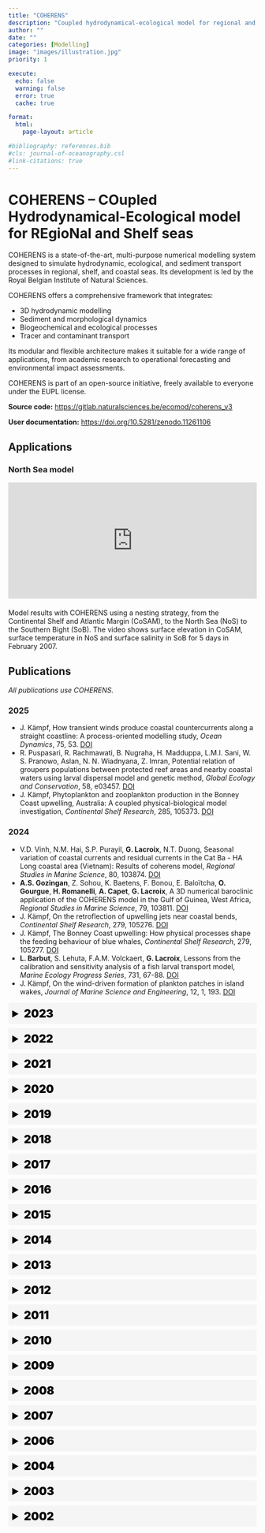 ```yaml
---
title: "COHERENS"
description: "Coupled hydrodynamical-ecological model for regional and shelf seas"
author: ""
date: ""
categories: [Modelling]
image: "images/illustration.jpg"
priority: 1

execute:
  echo: false
  warning: false
  error: true
  cache: true

format:
  html:
    page-layout: article

#bibliography: references.bib
#cls: journal-of-oceanography.csl
#link-citations: true
---
```


<style>
.year-summary {
  cursor: pointer !important;
  padding: 0.5rem !important;
  background-color: #f5f5f5 !important;
  border-radius: 4px !important;
  margin-bottom: 0.5rem !important;
  font-size: 1.4rem !important;
  font-weight: 900 !important;
  color: #000 !important;
}
</style>

# COHERENS -- COupled Hydrodynamical-Ecological model for REgioNal and Shelf seas

COHERENS is a state-of-the-art, multi-purpose numerical modelling system designed to simulate hydrodynamic, ecological, and sediment transport processes in regional, shelf, and coastal seas. Its development is led by the Royal Belgian Institute of Natural Sciences.

COHERENS offers a comprehensive framework that integrates:

- 3D hydrodynamic modelling
- Sediment and morphological dynamics
- Biogeochemical and ecological processes
- Tracer and contaminant transport

Its modular and flexible architecture makes it suitable for a wide range of applications, from academic research to operational forecasting and environmental impact assessments.

COHERENS is part of an open-source initiative, freely available to everyone under the EUPL license.

**Source code:** [https://gitlab.naturalsciences.be/ecomod/coherens_v3](https://gitlab.naturalsciences.be/ecomod/coherens_v3)

**User documentation:** [https://doi.org/10.5281/zenodo.11261106](https://doi.org/10.5281/zenodo.11261106)

## Applications

### North Sea model

<div style="position: relative; padding-bottom: 46.875%; height: 0; overflow: hidden; margin-bottom: 20px;">
  <iframe src="https://www.youtube.com/embed/jxMBh5mqoGE?loop=1&playlist=jxMBh5mqoGE" style="position: absolute; top: 0; left: 0; width: 100%; height: 100%;" frameborder="0" allowfullscreen></iframe>
</div>

<div style="margin-top: 20px;">
Model results with COHERENS using a nesting strategy, from the Continental Shelf and Atlantic Margin (CoSAM), to the North Sea (NoS) to the Southern Bight (SoB). The video shows surface elevation in CoSAM, surface temperature in NoS and surface salinity in SoB for 5 days in February 2007.
</div>

## Publications
*All publications use COHERENS.*

### 2025

- J. Kämpf, How transient winds produce coastal countercurrents along a straight coastline: A process-oriented modelling study, *Ocean Dynamics*, 75, 53. [DOI](https://doi.org/10.1007/s10236-025-01698-z)
- R. Puspasari, R. Rachmawati, B. Nugraha, H. Madduppa, L.M.I. Sani, W. S. Pranowo, Aslan, N. N. Wiadnyana, Z. Imran, Potential relation of groupers populations between protected reef areas and nearby coastal waters using larval dispersal model and genetic method, *Global Ecology and Conservation*, 58, e03457. [DOI](https://doi.org/10.1016/j.gecco.2025.e03457)
- J. Kämpf, Phytoplankton and zooplankton production in the Bonney Coast upwelling, Australia: A coupled physical-biological model investigation, *Continental Shelf Research*, 285, 105373. [DOI](https://doi.org/10.1016/j.csr.2024.105373)

### 2024

- V.D. Vinh, N.M. Hai, S.P. Purayil, **G. Lacroix**, N.T. Duong, Seasonal variation of coastal currents and residual currents in the Cat Ba - HA Long coastal area (Vietnam): Results of coherens model, *Regional Studies in Marine Science*, 80, 103874. [DOI](https://doi.org/10.1016/j.rsma.2024.103874)
- **A.S. Gozingan**, Z. Sohou, K. Baetens, F. Bonou, E. Baloïtcha, **O. Gourgue**, **H. Romanelli**, **A. Capet**, **G. Lacroix**, A 3D numerical baroclinic application of the COHERENS model in the Gulf of Guinea, West Africa, *Regional Studies in Marine Science*, 79, 103811. [DOI](https://doi.org/10.1016/j.rsma.2024.103811)
- J. Kämpf, On the retroflection of upwelling jets near coastal bends, *Continental Shelf Research*, 279, 105276. [DOI](https://doi.org/10.1016/j.csr.2024.105276)
- J. Kämpf, The Bonney Coast upwelling: How physical processes shape the feeding behaviour of blue whales, *Continental Shelf Research*, 279, 105277. [DOI](https://doi.org/10.1016/j.csr.2024.105277)
- **L. Barbut**, S. Lehuta, F.A.M. Volckaert, **G. Lacroix**, Lessons from the calibration and sensitivity analysis of a fish larval transport model, *Marine Ecology Progress Series*, 731, 67-88. [DOI](https://doi.org/10.3354/meps14536)
- J. Kämpf, On the wind-driven formation of plankton patches in island wakes, *Journal of Marine Science and Engineering*, 12, 1, 193. [DOI](https://doi.org/10.3390/jmse12010193)

<details>
<summary class="year-summary">2023</summary>

- H. Mehrfar, A. Raeisi, M.T. Azad, S.M.R. Reisosadat, Numerical study of the effects of coastal currents and meso-scale eddies on the spread of pollution in the Persian Gulf, *International Journal of Environmental Science and Technology*, 20, 7, 7099-7116. [DOI](https://doi.org/10.1007/s13762-023-04920-x)
- A. R. Azarnivand, M. Sadrinasab, M. Nasseri, Climate change impacts on the seasonal variation of hydro-physical characteristics in the Persian Gulf, *Estuaries and Coasts*, 46, 2, 302–322. [DOI](https://doi.org/10.1007/s12237-022-01151-0)
- J. Kämpf, L. Möller, R. Baring, A. Shute, C. Cheesman, The island mass effect: a study of wind-driven nutrient upwelling around reef islands, *Journal of Oceanography*, 79, 2, 161–174. [DOI](https://doi.org/10.1007/s10872-022-00673-2)

</details>

<details>
<summary class="year-summary">2022</summary>

- B. Stechele, D. van der Zande, A. Alvera-Azcárate, D. Delbare, **G. Lacroix**, N. Nevejan, Biological site suitability for exposed self-regulating cultivation of blue mussel (Mytilus edulis): A Belgian case study, *Aquacultural Engineering*, 98, 102264. [DOI](https://doi.org/10.1016/j.aquaeng.2022.102264)
- **V. Dulière**, C. Guillaumot, **G. Lacroix**, T. Saucède, Z. López-Farran, B. Danis, I. Schön, K. Baetens, Dispersal models alert on the risk of non-native species introduction by ballast water in protected areas from the Western Antarctic Peninsula, *Diversity and Distributions*, 28, 4, 649-666. [DOI](https://doi.org/10.1111/ddi.13464)

</details>

<details>
<summary class="year-summary">2021</summary>

- S. Paoletti , K. Bekaert, **L. Barbut**, **G. Lacroix**, F.A.M. Volckaert, K. Hostens, Validating a biophysical dispersal model with the early life-history traits of common sole (Solea solea L.), *PLOS One*, 16, 9, e0257709. [DOI](https://doi.org/10.1371/journal.pone.0257709)
- J. Kämpf, Modelling of physical drivers of a large feeding aggregation of killer whales (Orcinus orca) in the western Great Australian Bight, Australia, *Deep Sea Research Part I: Oceanographic Research Papers*, 171, 103526. [DOI](https://doi.org/10.1016/j.dsr.2021.103526)
- J. Kämpf, On the upslope sediment transport at continental margins, *Journal of Marine Systems*, 219, 103546. [DOI](https://doi.org/10.1016/j.jmarsys.2021.103546)
- L. Schiavon, **V. Dulière**, M. La Mesa, I.A.M. Marino, G. Codogno, E. Boscari, E. Riginella, A. Battistotti, M. Lucassen, L. Zane, C. Papetti, Species distribution, hybridization and connectivity in the genus Chionodraco: Unveiling unknown icefish diversity in antarctica, *Diversity and Distributions*, 27, 5, 766-783. [DOI](https://doi.org/10.1111/ddi.13249)
- K.E. van de Wolfshaar, **L. Barbut**, **G. Lacroix**, From spawning to first-year recruitment: the fate of juvenile sole growth and survival under future climate conditions in the North Sea, *ICES Journal of Marine Science*, 79, 2, 495–505. [DOI](https://doi.org/10.1093/icesjms/fsab025)

</details>

<details>
<summary class="year-summary">2020</summary>

- H. Mehrfar, M.T. Azad, K. Lari, A.A. Bidokhti, A numerical simulation case study of the coastal currents and upwelling in the western Persian Gulf, *Journal of Ocean Engineering and Science*, 5, 4, 323-332. [DOI](https://doi.org/10.1016/j.joes.2019.12.005)
- E. Miettunen, L. Tuomi, K. Myrberg, Water exchange between the inner and outer archipelago areas of the Finnish Archipelago Sea in the Baltic Sea, *Ocean Dynamics*, 70, 11, 1421-1437. [DOI](https://doi.org/10.1007/s10236-020-01407-y)
- **L. Barbut**, B. Vastenhoud, L. Vigin, S. Degraer, F.A.M. Volckaert, **G. Lacroix**, The proportion of flatfish recruitment in the North Sea potentially affected by offshore windfarms, *ICES Journal of Marine Science*, 77, 3, 1227–1237. [DOI](https://doi.org/10.1093/icesjms/fsz050)
- S. Afsharian, P.A. Taylor, L. Momayez, Investigating the potential impact of wind farms on Lake Erie, *Journal of Wind Engineering and Industrial Aerodynamics*, 198, 104049. [DOI](https://doi.org/10.1016/j.jweia.2019.104049)
- H. Mehrfar, M.T. Azad, K. Lari, A.A. Bidokhti, Seasonal variations of the coastal currents and eddies in the Persian Gulf: A numerical case study, *Marine Technology Society Journal*, 54, 1, 44-52. [DOI](https://doi.org/10.4031/MTSJ.54.1.4)

</details>

<details>
<summary class="year-summary">2019</summary>

- J. Juntunen, J. Ropponen, T. Shuku, K. Krogerus, T. Huttula, The effect of local wind field on water circulation and dispersion of imaginary tracers in two small connected lakes, *Journal of Hydrology*, 579, 124137. [DOI](https://doi.org/10.1016/j.jhydrol.2019.124137)
- **V. Dulière**, N. Gypens, C. Lancelot, P. Luyten, **G. Lacroix**, Origin of nitrogen in the English Channel and Southern Bight of the North Sea ecosystems, *Hydrobiologia*, 845, 1, 13–33. [DOI](https://doi.org/10.1007/s10750-017-3419-5)
- H. Komijani, J. Monbaliu, The wave-current interaction in the coastal area, *Journal of Marine Research*, 77, 5-6, 375-405. [DOI](https://doi.org/10.1357/002224019833406169)
- **L. Barbut**, C. Groot Crego, S. Delerue-Ricard, S. Vandamme, F.A.M. Volckaert, **G. Lacroix**, How larval traits of six flatfish species impact connectivity, *Limnology and Oceanography*, 64, 3, 1150-1171. [DOI](https://doi.org/10.1002/lno.11104)
- J.B. Matikolaei, A.A. Bidokhti, M. Shiea, Some aspects of the deep abyssal overflow between the middle and southern basins of the Caspian Sea, *Ocean Science*, 15, 2, 459-476. [DOI](https://doi.org/10.5194/os-15-459-2019)
- S. Afsharian, P.A. Taylor, On the potential impact of Lake Erie wind farms on water temperatures and mixed-layer depths: Some preliminary 1-D modeling using COHERENS, *Journal of Geophysical Research: Oceans*, 124, 3, 1736-1749. [DOI]( https://doi.org/10.1029/2018JC014577)

</details>

<details>
<summary class="year-summary">2018</summary>

- J. Kämpf, On the dynamics of canyon–flow interactions, *Marine Science and Engineering*, 6, 4, 129. [DOI](https://doi.org/10.3390/jmse6040129)
- X. Desmit, V. Thieu, G. Billen, F. Campuzano, **V. Dulière**, J. Garnier, L. Lassaletta, A. Ménesguen, R. Neves, L. Pinto, M. Silvestre, J.L. Sobrinho, **G. Lacroix**, Reducing marine eutrophication may require a paradigmatic change, *Science of The Total Environment*, 635, 1444-1466. [DOI](https://doi.org/10.1016/j.scitotenv.2018.04.181)
- P. Termonia, B. Van Schaeybroeck, L. De Cruz, R. De Troch, S. Caluwaerts, O. Giot, R. Hamdi, S. Vannitsem, F. Duchêne, P. Willems, H. Tabari, E. Van Uytven, P. Hosseinzadehtalaei, N. Van Lipzig, H. Wouters, S. Vanden Broucke, J.-P. van Ypersele, P. Marbaix, C. Villanueva-Birriel, X. Fettweis, C. Wyard, C. Scholzen, S. Doutreloup, K. De Ridder, A. Gobin, D. Lauwaet, T. Stavrakou, M. Bauwens, J.-F. Müller, P. Luyten, **S. Ponsar**, D. Van den Eynde, E. Pottiaux, The CORDEX.be initiative as a foundation for climate services in Belgium, *Climate Services*, 11, 49-61. [DOI](https://doi.org/10.1016/j.cliser.2018.05.001)
- S.H. Gharbi, A.M. Albarakati, M.A. Alsaafani, Saheed P.P., T.M. Alraddadi, Simulation of tidal hydrodynamics in the Red Sea using COHERENS model, *Regional Studies in Marine Science*, 22, 49-60. [DOI](https://doi.org/10.1016/j.rsma.2018.05.007)
- A. Ménesguen, X. Desmit, **V. Dulière**, **G. Lacroix**, B. Thouvenin, V. Thieu, M. Dussauze, How to avoid eutrophication in coastal seas? A new approach to derive river-specific combined nitrate and phosphate maximum concentrations, *Science of The Total Environment*, 628–629, 400-414. [DOI](https://doi.org/10.1016/j.scitotenv.2018.02.025)
- M. Maar, M. Butenschön, U. Daewel, A. Eggert, W. Fan, S.S. Hjøllo, M. Hufnagl, M. Huret, R. Ji, **G. Lacroix**, M.A. Peck, H. Radtke, S. Sailley, M. Sinerchia, M.D. Skogen, M. Travers-Trolet, T.A. Troost, K. van de Wolfshaar, Responses of summer phytoplankton biomass to changes in top-down forcing: Insights from comparative modelling, *Ecological Modelling*, 376, 54-67. [DOI](https://doi.org/10.1016/j.ecolmodel.2018.03.003)
- L. Tuomi, E. Miettunen, P. Alenius, K. Myrberg, Evaluating hydrography, circulation and transport in a coastal archipelago using a high-resolution 3D hydrodynamic model, *Journal of Marine Systems*, 180, 24-36. [DOI](ttps://doi.org/10.1016/j.jmarsys.2017.12.006)
- **G. Lacroix**, **L. Barbut**, F.A.M. Volckaert, Complex effect of projected sea temperature and wind change on flatfish dispersal, *Global Change Biology*, 24, 1, 85-100. [DOI](https://doi.org/10.1111/gcb.13915)

</details>

<details>
<summary class="year-summary">2017</summary>

- J. Janne, M. Päivi, S. Antti, Public health and economic risk assessment of waterborne contaminants and pathogens in Finland, *Science of The Total Environment*, 599–600, 873-882. [DOI](https://doi.org/10.1016/j.scitotenv.2017.05.007)
- I. Amour, T. Kauranne, A variational ensemble Kalman filtering method for data assimilation using 2D and 3D version of COHERENS model, *Numerical Methods in Fluids*, 83, 6, 544-558. [DOI](https://doi.org/10.1002/fld.4276)
- L. Pronzato, M.J. Rendas, Bayesian Local Kriging, *Technometrics*, 59, 3, 293-304. [DOI](https://doi.org/10.1080/00401706.2016.1214179)


</details>

<details>
<summary class="year-summary">2016</summary>

- S. Hassanzadeh, O. Hajrasouliha, A.R. Latifi, The role of wind in modeling of oil pollution transport and diffusion in the Persian Gulf, *Environmental Modeling & Assessment*, 21, 6, 721-730. [DOI](https://doi.org/10.1007/s10666-016-9526-2)
- M. Ollikainen, M. Zandersen, J. Bendtsen, J. Lehtoranta, E. Saarijärvi, H. Pitkänen, Any payoff to ecological engineering? Cost-benefit analysis of pumping oxygen-rich water to control benthic release of phosphorus in the Baltic Sea, *Water Resources and Economics*, 16, 28-38. [DOI](https://doi.org/10.1016/j.wre.2016.11.001)
- **S. Ponsar**, P. Luyten, **V. Dulière**, Data assimilation with the ensemble Kalman filter in a numerical model of the North Sea, *Ocean Dynamics*, 66, 8, 955–971. [DOI](https://doi.org/10.1007/s10236-016-0968-5)
- X. Yang, Z. Mao, H. Huang, Q. Zhu, Using GOCI retrieval data to initialize and validate a sediment transport model for monitoring diurnal variation of SSC in Hangzhou Bay, China, *Water*, 8, 3, 108. [DOI](https://doi.org/10.3390/w8030108)
- J. Kämpf, On the majestic seasonal upwelling system of the Arafura Sea, *Journal of Geophysical Research: Oceans, 121, 2, 1218-1228. [DOI]( https://doi.org/10.1002/2015JC011197)
- A. Rezaei-Latifi, Spatial and temporal variability of the surface permittivity of Persian Gulf water at the C-band, *Applied Mathematical Modelling*, 40, 2, 1069-1081. [DOI](https://doi.org/10.1016/j.apm.2015.06.025)
- M.M. Namin, A.A. Bidokhti, A.K. Khaniki, I.H. Zadeh, M.T. Azad, A study of the performances of different turbulence schemes in numerical simulation of hydrodynamics of a semi-closed sea (Persian Gulf), *Marine Geodesy*, 39, 2, 141-164. [DOI](https://doi.org/10.1080/01490419.2015.1134736)

</details>

<details>
<summary class="year-summary">2015</summary>

- I. Golbeck, X. Li, F. Janssen, T. Brüning, J.W. Nielsen, V. Huess, J. Söderkvist, B. Büchmann, S.-M. Siiriä, O. Vähä-Piikkiö, B. Hackett, N.M. Kristensen, H. Engedahl, E. Blockley, A. Sellar, P. Lagemaa, J. Ozer, S., P. Ljungemyr, L. Axell, Uncertainty estimation for operational ocean forecast products—a multi-model ensemble for the North Sea and the Baltic Sea, *Ocean Dynamics*, 65, 12, 1603–1631. [DOI](https://doi.org/10.1007/s10236-015-0897-8)
- P. Rauwoens, P. Troch, J. Vierendeels, A geometric multigrid solver for the free-surface equation in environmental models featuring irregular coastlines, *Journal of Computational and Applied Mathematics*, 289, 22-36. [DOI](https://doi.org/10.1016/j.cam.2015.03.029)
- J. Kämpf, Undercurrent-driven upwelling in the northwestern Arafura Sea, *Geophysical Research Letters*, 42, 21, 9362-9368. [DOI](https://doi.org/10.1002/2015GL066163)
- J. Kämpf, Interference of wind-driven and pressure gradient-driven flows in shallow homogeneous water bodies, *Ocean Dynamics*, 65, 11, 1399–1410. [DOI](https://doi.org/10.1007/s10236-015-0882-2)
- X. Desmit, K. Ruddick, **G. Lacroix**, Salinity predicts the distribution of chlorophyll a spring peak in the southern North Sea continental waters, *Journal of Sea research*, 103, 59-74. [DOI](https://doi.org/10.1016/j.seares.2015.02.007)
- M. Baeye, M. Fettweis, In situ observations of suspended particulate matter plumes at an offshore wind farm, southern North Sea, *Geo-Marine Letters*, 35, 4, 247-255. [DOI](https://doi.org/10.1007/s00367-015-0404-8)
- W.G. Müller, L. Pronzato, J. Rendas, H. Waldl, Efficient prediction designs for random fields, *Applied Stochastic Models in Business and Industry*, 31, 2, 178-194. [DOI](https://doi.org/10.1002/asmb.2084)
- J. Kämpf, H. Ellis, Hydrodynamics and flushing of Coffin Bay, South Australia: A small tidal inverse estuary of interconnected bays, *Journal of Coastal Research*, 31, 2, 447-456. [DOI](https://doi.org/10.2112/JCOASTRES-D-14-00046.1)
- A. Mano, O. Malve, S. Koponen, K. Kallio, A. Taskinen, J. Ropponen, J. Juntunen, N. Liukko, Assimilation of satellite data to 3D hydrodynamic model of Lake Säkylän Pyhäjärv, *Water Science & Technology*, 71, 7, 1033-1039. [DOI](https://doi.org/10.2166/wst.2015.042)
- L. Zhu, Q. Wang, Numerical Mesocosm Experimental Study on Harmful Algal Blooms of Two Algal Species in the East China Sea, *Mathematical Problems in Engineering*, 169860. [DOI](https://doi.org/10.1155/2015/169860)

</details>

<details>
<summary class="year-summary">2014</summary>

- Q. Wang, L. Zhu, D. Wang, A numerical model study on multi-species harmful algal blooms coupled with background ecological fields, *Acta Oceanologica Sinica*, 33, 8, 95–105. [DOI](https://doi.org/10.1007/s13131-014-0459-9)
- C. Lancelot, P. Passy, N. Gypens, Model assessment of present-day Phaeocystis colony blooms in the Southern Bight of the North Sea (SBNS) by comparison with a reconstructed pristine situation, *Harmful Algae*, 37, 172-182. [DOI](https://doi.org/10.1016/j.hal.2014.05.017)
- J.F. Lopes, J.A. Ferreira, A.C. Cardoso, A.C. Rocha, Variability of temperature and chlorophyll of the Iberian Peninsula near costal ecosystem during an upwelling event for the present climate and a future climate scenario, *Journal of Marine Systems*, 129, 271-288. [DOI](https://doi.org/10.1016/j.jmarsys.2013.07.002)

</details>

<details>
<summary class="year-summary">2013</summary>

- N. Gypens, E. Delhez, A. Vanhoutte-Brunier, S. Burton, V. Thieu, P. Passy, Y. Liu, J. Callens, V. Rousseau, C. Lancelot, Modelling phytoplankton succession and nutrient transfer along the Scheldt estuary (Belgium, The Netherlands), *Journal of Marine Systems*, 128, 89-105. [DOI](https://doi.org/10.1016/j.jmarsys.2012.10.006)
- P. Passy, N. Gypens, G. Billen, J. Garnier, V. Thieu, V. Rousseau, J. Callens, J.-Y. Parent, C. Lancelot, A model reconstruction of riverine nutrient fluxes and eutrophication in the Belgian Coastal Zone since 1984, *Journal of Marine Systems*, 128, 106-122. [DOI](https://doi.org/10.1016/j.jmarsys.2013.05.005)
- J. Hinwood, J. Luick, Closed basin modes of a dual basin harbour, *Pure and Applied Geophysics*, 170, 11, 1881–1897. [DOI](https://doi.org/10.1007/s00024-012-0611-4)
- **G. Lacroix**, G.E. Maes, L.J. Bolle, F.A.M. Volckaert, Modelling dispersal dynamics of the early life stages of a marine flatfish (Solea solea L.), *Journal of Sea Research*, 84, 13-25. [DOI](https://doi.org/10.1016/j.seares.2012.07.010)
- J. Bendtsen, J.L.S. Hansen, A model of life cycle, connectivity and population stability of benthic macro-invertebrates in the North Sea/Baltic Sea transition zone, *Ecological Modelling*, 267, 54-65. [DOI](https://doi.org/10.1016/j.ecolmodel.2013.07.012)
- S. Hassanzadeh, O. Hajrasouliha, A.R. Latifi, A. Nohegar, The impact of physical processes on oil pollution diffusion in the Persian Gulf, *Environmental Forensics*, 14, 4, 312-323. [DOI](https://doi.org/10.1080/15275922.2013.843612)
- J. Kotta, M. Pärnoja, T. Katajisto, M. Lehtiniemi, S.A. Malavin, G. Reisalu, V.E. Panov, Is a rapid expansion of the invasive amphipod Gammarus tigrinus Sexton, 1939
associated with its niche selection: a case study in the Gulf of Finland, the Baltic Sea, *Aquatic Invasions*, 8, 3, 319–332. [DOI](http://doi.org/10.3391/ai.2013.8.3.08)
- J. Bendtsen, J.L.S. Hansen, Effects of global warming on hypoxia in the Baltic Sea–North Sea transition zone, *Ecological Modelling*, 264, 17-26. [DOI](https://doi.org/10.1016/j.ecolmodel.2012.06.018)
- T. Van Oyen, P. Blondeaux, D. Van den Eynde, Sediment sorting along tidal sand waves: A comparison between field observations and theoretical predictions, *Continental Shelf Research*, 63, 23-33. [DOI](https://doi.org/10.1016/j.csr.2013.04.005)
- N. Guillou, G. Chapalain, E. Duvieilbourg, Sea surface temperature modelling in the Sea of Iroise: assessment of boundary conditions, *Ocean Dynamics*, 63, 7, 849-863. [DOI](https://doi.org/10.1007/s10236-013-0627-z)
- N. Guillou, G. Chapalain, E. Duvieilbourg, Modelling impact of bottom roughness on sea surface temperature in the Sea of Iroise, *Continental Shelf Research*, 54, 80-92. [DOI](https://doi.org/10.1016/j.csr.2012.12.003)

</details>

<details>
<summary class="year-summary">2012</summary>

- L. Tuomi, K. Myrberg, A. Lehmann, The performance of the parameterisations of vertical turbulence in the 3D modelling of hydrodynamics in the Baltic Sea, *Continental Shelf Research*, 50-51, 64-79. [DOI](https://doi.org/10.1016/j.csr.2012.08.007)
- M. Baeye, M. Fettweis, S. Legrand, Y. Dupont, V. Van Lancker, Mine burial in the seabed of high-turbidity area—Findings of a first experiment, *Continental Shelf Research*, 43, 107-119. [DOI](https://doi.org/10.1016/j.csr.2012.05.009)
- J. Kämpf, Lee effects of localized upwelling in a shelf-break canyon, *Continental Shelf Research*, 42, 78-88. [DOI](https://doi.org/10.1016/j.csr.2012.05.005)
- N. Guillou, G. Chapalain, Modeling the tide-induced modulation of wave Height in the outer Seine estuary, *Journal of Coastal Research*, 28, 3, 613-623. [DOI](https://doi.org/10.2112/JCOASTRES-D-11-00075.1)
- S. Hassanzadeh, F. Hosseinibalam, A. Rezaei-Latifi, Three-dimensional numerical modeling of the water exchange between the Persian Gulf and the Gulf of Oman through the Strait of Hormuz, *Oceanological and Hydrobiological Studies*, 41, 1, 85-98. [DOI](https://doi.org/10.2478/s13545-012-0010-6)
- B. Liang, H. Zhao, H. Li, G. Wu, Numerical study of three-dimensional wave-induced longshore current’s effects on sediment spreading of the Huanghe River mouth, *Acta Oceanologica Sinica*, 31, 2, 129-138. [DOI](https://doi.org/10.1007/s13131-012-0199-7)
- G. Zeng, J. Hu, H. Hong, Y. Qi, Numerical study on M2 tidal system in the Taiwan Strait, *Procedia Environmental Sciences*, 12, A, 702-707. [DOI](https://doi.org/10.1016/j.proenv.2012.01.337)

</details>

<details>
<summary class="year-summary">2011</summary>

- N. Guillou, G. Chapalain, P. Sergent, Effects of the tide-induced water levels and currents on the wave heights in the Seine estuary, *La Houille Blanche*, 97, 6, 49-55. [DOI](https://doi.org/10.1051/lhb/2011061)
- F. Hosseinibalam, S. Hassanzadeh, A. Rezaei-Latifi, Three-dimensional numerical modeling of thermohaline and wind-driven circulations in the Persian Gulf, *Applied Mathematical Modelling*, 35, 12, 5884-5902. [DOI](https://doi.org/10.1016/j.apm.2011.05.040)
- N. Guillou, G. Chapalain, Modelling impact of northerly wind-generated waves on sediments resuspensions in the Dover Strait and adjacent waters, *Continental Shelf Research*, 31, 18, 1894-1903. [DOI](https://doi.org/10.1016/j.csr.2011.08.011)
- N. Guillou, G. Chapalain, Effects of waves on the initiation of headland-associated sandbanks, *Continental Shelf Research*, 31, 11, 1202-1213. [DOI](https://doi.org/10.1016/j.csr.2011.04.013)
- J.Z. Shi, L.-F. Lu, A short note on the dispersion, mixing, stratification and circulation within the plume of the partially-mixed Changjiang River estuary, China, *Journal of Hydro-environment Research*, 5, 2, 111-126. [DOI](https://doi.org/10.1016/j.jher.2010.06.002)
- S. Hassanzadeh, F. Hosseinibalam, A. Rezaei-Latifi, Numerical modelling of salinity variations due to wind and thermohaline forcing in the Persian Gulf, *Applied Mathematical Modelling*, 35, 3, 1512-1537. [DOI](https://doi.org/10.1016/j.apm.2010.09.029)
- J.M. Zaldívar, D. Marinov, S. Dueri, J. Castro-Jiménez, C. Micheletti, A.P. Worth, An integrated approach for bioaccumulation assessment in mussels: Towards the development of Environmental Quality Standards for biota, *Ecotoxicology and Environmental Safety*, 74, 3, 244-252. [DOI](https://doi.org/10.1016/j.ecoenv.2010.10.025)
- N. Gypens, **G. Lacroix**, C. Lancelot, A.V. Borges, Seasonal and inter-annual variability of air–sea CO2 fluxes and seawater carbonate chemistry in the Southern North Sea, *Progress in Oceanography*, 88, 1–4, 59-77. [DOI](https://doi.org/10.1016/j.pocean.2010.11.004)
- X. Sun, H. Bian, C. Luo, J. Li, L. Wang, Numerical simulation of seasonal variation of temperature in the Bohai Sea, *Procedia Environmental Sciences*, 10, C, 1914-1919. [DOI](https://doi.org/10.1016/j.proenv.2011.09.300)

</details>

<details>
<summary class="year-summary">2010</summary>

- J. Kämpf, On preconditioning of coastal upwelling in the eastern Great Australian Bight, *Journal of Geophysical Research: Oceans*, 115, C12071. [DOI](https://doi.org/10.1029/2010JC006294)
- J.Z. Shi, L.-F. Lu, Y.-N. Liu, The hydrodynamics of an idealized estuarine plume along a straight coast: A numerical study, *Environmental Modeling & Assessment*, 15, 6, 487-502. [DOI](https://doi.org/10.1007/s10666-010-9219-1)
- J. Kämpf, N. Payne, P. Malthouse, Marine Connectivity in a Large Inverse Estuary, *Journal of Coastal Research*, 26, 6, 1047-1056. [DOI](https://doi.org/10.2112/JCOASTRES-D-10-00043.1)
- B. Liang, H. Li, J. Zhang, Study of wave induced radiation stress and vertical mixing in the Yellow River runoff diffusion, *Journal of Hydrodynamics*, 22, 5, 97–100. [DOI](https://doi.org/10.1016/S1001-6058(09)60176-1)
- M. Maar, K. Timmermann, J. K. Petersen, K.E. Gustafsson, L.M. Storm, A model study of the regulation of blue mussels by nutrient loadings and water column stability in a shallow estuary, the Limfjorden, *Journal of Sea Research*, 64, 3, 322-333. [DOI](https://doi.org/10.1016/j.seares.2010.04.007)
- J.Z. Shi, C. Li, X. Dou, Three-dimensional modeling of tidal circulation within the north and south passages of the partially-mixed Changjiang River Estuary, China, *Journal of Hydrodynamics*, 22, 5, 633-638. [DOI](https://doi.org/10.1016/S1001-6058(10)60010-8)
- K. Timmermann, S. Markager, K.E. Gustafsson, Streams or open sea? Tracing sources and effects of nutrient loadings in a shallow estuary with a 3D hydrodynamic–ecological model, *Journal of Marine Systems*, 82, 3, 111-121. [DOI](https://doi.org/10.1016/j.jmarsys.2010.04.008)
- M. Fettweis, F. Francken, D. Van den Eynde, T. Verwaest, J. Janssens, V. Van Lancker, Storm influence on SPM concentrations in a coastal turbidity maximum area with high anthropogenic impact (southern North Sea), *Continental Shelf Research*, 30, 13, 1417-1427. [DOI](https://doi.org/10.1016/j.csr.2010.05.001)
- A. Giardino, D. Van den Eynde, J. Monbaliu, Wave effects on the morphodynamic evolution of an offshore sand bank, *Journal of Coastal Research*, SI51, 127-140. [JSTOR](https://www.jstor.org/stable/40928825)
- B. Liang, D. Lee, H. Li, J. Zhang, Sensitivity study of the effects of wave-induced vertical mixing on vertical exchange processes, *Journal of Hydrodynamics*, 22, 3, 410-418. [DOI](https://doi.org/10.1016/S1001-6058(09)60072-X)
- D. Van den Eynde, A. Giardino, J. Portilla, M. Fettweis, F. Francken, J. Monbaliu, Modelling the Effects of Sand Extraction, on Sediment Transport due to Tides, on the Kwinte Bank, *Journal of Coastal Research*, SI51, 101-116. [JSTOR](https://www.jstor.org/stable/40928823)
- P. Palomar, I.J. Losada, Desalination in Spain: Recent developments and recommendations, *Desalination*, 255, 1–3, 97-106. [DOI](https://doi.org/10.1016/j.desal.2010.01.008)
- D. Wu, Y. Yan, Numerical simulation of the transport and diffusion of dissolved pollutants in the Changjiang (Yangtze) river estuary, *Chinese Journal of Oceanology and Limnology*, 28, 3, 649-657. [DOI](https://doi.org/10.1007/s00343-010-9081-7)
- N. Guillou, G. Chapalain, Numerical simulation of tide-induced transport of heterogeneous sediments in the English Channel, *Continental Shelf Research*, 30, 7, 806-819. [DOI](https://doi.org/10.1016/j.csr.2010.01.018)
- S. Dueri, D. Marinov, A. Fiandrino J. Tronczyński, J.-M. Zaldívar, Implementation of a 3D Coupled Hydrodynamic and Contaminant Fate Model for PCDD/Fs in Thau Lagoon (France): The Importance of Atmospheric Sources of Contamination, *Environmental Research and Public Health*, 7, 4, 1467-1485. [DOI](https://doi.org/10.3390/ijerph7041467)
- H.-J. Lenhart, D.K. Mills, H. Baretta-Bekker, S.M. van Leeuwen, J. van der Molen, J.W. Baretta, M. Blaas, X. Desmit, W. Kühn, **G. Lacroix**, H.J. Los, A. Ménesguen, R. Neves, R. Proctor, P. Ruardij, M.D. Skogen, A. Vanhoutte-Brunier, M.T. Villars, S.L. Wakelin, Predicting the consequences of nutrient reduction on the eutrophication status of the North Sea, *Journal of Marine Systems*, 81, 1–2, 148-170. [DOI](https://doi.org/10.1016/j.jmarsys.2009.12.014)
- M. Savina, **G. Lacroix**, K. Ruddick, Modelling the transport of common sole larvae in the southern North Sea: Influence of hydrodynamics and larval vertical movements, *Journal of Marine Systems*, 81, 1–2, 86-98. [DOI](https://doi.org/10.1016/j.jmarsys.2009.12.008)
- J. Zhang, B. Liang, H. Li, Numerical simulation of wave-induced current with vertically varied radiation stress, *Journal of Hydrodynamics*, 22, 2, 254-259. [DOI](https://doi.org/10.1016/S1001-6058(09)60052-4)
- M. Mestres, J.P. Sierra, C. Mösso, A. Sánchez-Arcilla, Modelling the sensitivity to various factors of shipborne pollutant discharges, *Environmental Modelling & Software*, 25, 3, 333-343. [DOI](https://doi.org/10.1016/j.envsoft.2009.08.006)
- U. Gräwe, J.-O. Wolff, J. Ribbe, Impact of climate variability on an east Australian bay, *Estuarine, Coastal and Shelf Science*, 86, 2, 247-257. [DOI](https://doi.org/10.1016/j.ecss.2009.11.020)
- N. Guillou, G. Chapalain, Storm waves-induced resuspensions of seabed sediments in the Dover Strait: Comparison of modelling results with measurements, *European Journal of Environmental and Civil Engineering*, 14, 2, 163-179. [DOI](https://doi.org/10.1080/19648189.2010.9693210)

</details>

<details>
<summary class="year-summary">2009</summary>

- **S. Ponsar**, P. Luyten, Data assimilation with the EnKF in a 1-D numerical model of a North Sea station, *Ocean Dynamics*, 59, 6, 983–996. [DOI](https://doi.org/10.1007/s10236-009-0224-3)
- U. Gräwe, J.-O. Wolff, J. Ribbe, Mixing, hypersalinity and gradients in Hervey Bay, Australia, *Ocean Dynamics*, 59, 5, 643-658. [DOI](https://doi.org/10.1007/s10236-009-0195-4)
- K.-Y. Heo, J.-W. Lee, K.-J. Ha, K.-C. Jun, K.-S. Park, J.-I. Kwon, Simulation of atmospheric states for a storm surge on the west coast of Korea: model comparison between MM5, WRF and COAMPS, *Natural Hazards*, 51, 1, 151–162. [DOI](https://doi.org/10.1007/s11069-009-9395-y)
- D. Marinov, S. Dueri, I. Puillat, R. Carafa, E. Jurado, N. Berrojalbiz, J. Dachs, J.-M. Zaldívar, Integrated modelling of Polycyclic Aromatic Hydrocarbons in the marine environment: Coupling of hydrodynamic, fate and transport, bioaccumulation and planktonic food-web models, *Marine Pollution Bulletin*, 58, 10, 1554-1561. [DOI](https://doi.org/10.1016/j.marpolbul.2009.05.009)
- F. Maggi, Biological flocculation of suspended particles in nutrient-rich aqueous ecosystems, *Journal of Hydrology*, 376, 1-2, 116-125. [DOI](https://doi.org/10.1016/j.jhydrol.2009.07.040)
- S. Dueri, I. Dahllöf, M. Hjorth, D. Marinov, J.M. Zaldívar, Modeling the combined effect of nutrients and pyrene on the plankton population: Validation using mesocosm experiment data and scenario analysis, *Ecological Modelling*, 220, 17, 2060-2067. [DOI](https://doi.org/10.1016/j.ecolmodel.2009.04.052)
- N. Guillou, G. Chapalain, L. Thais, Three-dimensional modeling of tide-induced suspended transport of seabed multicomponent sediments in the eastern English Channel, *Journal of Geophysical Research: Oceans*, 114, C07025. [DOI](https://doi.org/10.1029/2008JC004791)
- T. Van Oyen, P. Blondeaux, Tidal sand wave formation: Influence of graded suspended sediment transport, *Journal of Geophysical Research: Oceans*, 114, C07004. [DOI](https://doi.org/10.1029/2008JC005136)
- J. Kämpf, Impacts of blending on dilution of negatively buoyant brine discharge in a shallow tidal sea, *Marine Pollution Bulletin*, 58, 7, 1032-1038. [DOI](https://doi.org/10.1016/j.marpolbul.2009.02.009)
- N. Li, Z. Mao, Q. Zhang, The impact of physical processes on pollutant transport in Hangzhou Bay, *Chinese Journal of Oceanology and Limnology*, 27, 2, 266-276. [DOI](https://doi.org/10.1007/s00343-009-9118-y)
- S. Dueri, J. Castro-Jiménez, J.-M. Zaldívar, Modelling the influence of thermal stratification and complete mixing on the distribution and fluxes of polychlorinated biphenyls in the water column of Ispra Bay (Lake Maggiore), *Chemosphere*, 75, 9, 1266-1272. [DOI](https://doi.org/10.1016/j.chemosphere.2009.01.066)
- J.F. Lopes, A.C. Cardoso, M.T. Moita, A.C. Rocha, J.A. Ferreira, Modelling the temperature and the phytoplankton distributions at the Aveiro near coastal zone, Portugal, *Ecological Modelling*, 220, 7, 940-961. [DOI](https://doi.org/10.1016/j.ecolmodel.2008.11.024)
- R. Carafa, D. Marinov, S. Dueri, J. Wollgast, G. Giordani, P. Viaroli, J.-M. Zaldívar, A bioaccumulation model for herbicides in Ulva rigida and Tapes philippinarum in Sacca di Goro lagoon (Northern Adriatic), *Chemosphere*, 74, 8, 1044-1052. [DOI](https://doi.org/10.1016/j.chemosphere.2008.10.058)
- J. Kämpf, C. Brokensha, T. Bolton, Hindcasts of the fate of desalination brine in large inverse estuaries: Spencer Gulf and Gulf St. Vincent, South Australia, *Desalination and Water Treatment*, 2, 1-3, 335-344. [DOI](https://doi.org/10.5004/dwt.2009.264)
- J. Bendtsen, K.E. Gustafsson, J. Söderkvist, J.L.S. Hansen, Ventilation of bottom water in the North Sea–Baltic Sea transition zone, *Journal of Marine Systems*, 75, 1–2, 138-149. [DOI](https://doi.org/10.1016/j.jmarsys.2008.08.006)
- J. Kämpf, On the interaction of time-variable flows with a shelfbreak canyon, *Journal of Physical Oceanography*, 39, 1, 248-260. [DOI](https://doi.org/10.1175/2008JPO3753.1)
- M. Mestres, J.P. Sierra, A. Pascual, C. Mösso, J. González del Río, M. Rodilla, Bacterial pollution in Cullera Bay (Spanish Mediterranean coast), *Journal of Coastal Research*, SI56, 861-865. [JSTOR](https://www.jstor.org/stable/25737701)

</details>

<details>
<summary class="year-summary">2008</summary>

- D. Marinov, J. M. Zaldívar, A. Norro, G. Giordani, P. Viaroli, Integrated modelling in coastal lagoons: Sacca di Goro case study, *Hydrobiologia*, 611, 147–165. [DOI](https://doi.org/10.1007/s10750-008-9451-8)
- J. Ribbe, J.-O. Wolff, J. Staneva, U. Gräwe, Assessing water renewal time scales for marine environments from three-dimensional modelling: A case study for Hervey Bay, Australia, *Environmental Modelling & Software*, 23, 10-11, 1217-1228. [DOI](https://doi.org/10.1016/j.envsoft.2008.02.007)
- J.L. Luick, J.B. Hinwood, Water levels in a dual-basin harbour in response to infragravity and edge waves, *Progress in Oceanography*, 77, 4, 367-375. [DOI](https://doi.org/10.1016/j.pocean.2006.04.002)
- W. Willems, P. Goethals, D. Van den Eynde, G. Van Hoey, V. Van Lancker, E. Verfaillie, M. Vincx, S. Degraer, Where is the worm? Predictive modelling of the habitat preferences of the tube-building polychaete Lanice conchilega, *Ecological Modelling*, 212, 1–2, 74-79. [DOI](https://doi.org/10.1016/j.ecolmodel.2007.10.017)
- B. Liang, H. Li, D. Lee, Bottom shear stress under wave-current interaction, *Journal of Hydrodynamics*, 20, 1, 88-95. [DOI](https://doi.org/10.1016/S1001-6058(08)60032-3)
- V. Zintzen, A. Norro, C. Massin, J. Mallefet, Spatial variability of epifaunal communities from artificial habitat: Shipwrecks in the Southern Bight of the North Sea, *Estuarine, Coastal and Shelf Science*, 76, 2, 327-344. [DOI](https://doi.org/10.1016/j.ecss.2007.07.012)
- V. Zintzen, A. Norro, C. Massin, J. Mallefet, Temporal variation of Tubularia indivisa (Cnidaria, Tubulariidae) and associated epizoites on artificial habitat communities in the North Sea, *Marine Biology*, 153, 405–420. [DOI](https://doi.org/10.1007/s00227-007-0819-5)

</details>

<details>
<summary class="year-summary">2007</summary>

- L.-F. Lu, J.Z. Shi, The dispersal processes within the tide-modulated Changjiang River plume, China, *Numerical Methods in Fluids*, 55, 12, 1143-1155. [DOI](https://doi.org/10.1002/fld.1520)
- J. Kämpf, On the magnitude of upwelling fluxes in shelf-break canyons, *Continental Shelf Research*, 27, 17, 2211-2223. [DOI](https://doi.org/10.1016/j.csr.2007.05.010)
- K.E. Gustafsson, J. Bendtsen, Elucidating the dynamics and mixing agents of a shallow fjord through age tracer modelling, *Estuarine, Coastal and Shelf Science*, 74, 4, 641-654. [DOI](https://doi.org/10.1016/j.ecss.2007.05.023)
- M. Mestres, J.P. Sierra, A. Sánchez-Arcilla, Factors influencing the spreading of a low-discharge river plume, *Continental Shelf Research*, 27, 16, 2116-2134. [DOI](https://doi.org/10.1016/j.csr.2007.05.008)
- P.A. Sandery, J. Kämpf, Transport timescales for identifying seasonal variation in Bass Strait, south-eastern Australia, *Estuarine, Coastal and Shelf Science*, 74, 4, 684-696. [DOI](https://doi.org/10.1016/j.ecss.2007.05.011)
- B. Liang, H. Li, D. Lee, Numerical study of three-dimensional suspended sediment transport in waves and currents, *Ocean Engineering*, 34, 11-12, 1569-1583. [DOI](https://doi.org/10.1016/j.oceaneng.2006.12.002)
- X. Chen, L. Zhu, H. Zhang, Numerical simulation of summer circulation in the East China Sea and its application in estimating the sources of red tides in the Yangtze River estuary and adjacent sea areas, *Journal of Hydrodynamics*, 19, 3, 272-281. [DOI](https://doi.org/10.1016/S1001-6058(07)60059-6)
- M. Fettweis, B. Nechad, D. Van den Eynde, An estimate of the suspended particulate matter (SPM) transport in the southern North Sea using SeaWiFS images, in situ measurements and numerical model results, *Continental Shelf Research*, 27, 10–11, 1568-1583.
- **G. Lacroix**, K. Ruddick, N. Gypens, C. Lancelot, Modelling the relative impact of rivers (Scheldt/Rhine/Seine) and Western Channel waters on the nutrient and diatoms/Phaeocystis distributions in Belgian waters (Southern North Sea), *Continental Shelf Research*, 27, 10-11, 1422-1446. [DOI](https://doi.org/10.1016/j.csr.2007.01.013)
- M. Mestres, A. Sánchez-Arcilla, J. P. Sierra, Modeled dynamics of a small-scale river plume under different forcing conditions, *Journal of Coastal Research*, 10047, 84-96. [DOI](https://doi.org/10.2112/1551-5036-47.sp1.84)
- M. Mestres, J.P. Sierra, A. Sánchez-Arcilla, Baroclinic and wind-induced circulation in Tarragona harbour (northeastern Spain), *Scientia Marina*, 71, 2, 223-238. [DOI](https://doi.org/10.3989/scimar.2007.71n2223)
- A. Sánchez-Arcilla, C. Mösso, M. Mestres, L. Cupul, J.P. Sierra, M. Rodilla, I. Romero, J. González del Río, Hydrodynamics of a coastal bay: Natural and man-made barriers, *Journal of Coastal Research*, SI47, 2-16. [JSTOR](https://www.jstor.org/stable/25737354)
- J.P. Sierra, C. Mösso, J. Gonzalez del Río, M. Mestres, L. Cupul, A. Sánchez-Arcilla, M. Rodilla, S. Falco, I. Romero, D. González- Marco, J. Puigdefábregas, Sources and sinks of nutrients and pollutants in Cullera Bay, *Journal of Coastal Research*, SI47, 31-39. [JSTOR](https://www.jstor.org/stable/25737356)
- E. Jurado, J.-M. Zaldívar, D. Marinov, J. Dachs, Fate of persistent organic pollutants in the water column: Does turbulent mixing matter? *Marine Pollution Bulletin*, 54, 4, 441-451. [DOI](https://doi.org/10.1016/j.marpolbul.2006.11.028)
- **G. Lacroix**, K. Ruddick, Y. Park, N. Gypens, C. Lancelot, Validation of the 3D biogeochemical model MIRO&CO with field nutrient and phytoplankton data and MERIS-derived surface chlorophyll a images, *Journal of Marine Systems*, 64, 1-4, 66-88. [DOI](https://doi.org/10.1016/j.jmarsys.2006.01.010)

</details>

<details>
<summary class="year-summary">2006</summary>

- M. Fettweis, F. Francken, V. Pison, D. Van den Eynde, Suspended particulate matter dynamics and aggregate sizes in a high turbidity area, *Marine Geology*, 235, 1–4, 63-74. [DOI](https://doi.org/10.1016/j.margeo.2006.10.005)
- M. Mestres, A. Sánchez-Arcilla, J.P. Sierra, C. Mösso, P. Tagliani, O. Möller, L.F. Niencheski, Coastal bays as a sink for pollutants and sediment, *Journal of Coastal Research*, SI39, 1546-1550. [JSTOR](https://www.jstor.org/stable/25743015)
- A. Pereira, P. Duarte, A. Norro, Different modelling tools of aquatic ecosystems: A proposal for a unified approach, *Ecological Informatics*, 1, 4, 407-421. [DOI](https://doi.org/10.1016/j.ecoinf.2006.09.004)
- R. Carafa, D. Marinov, S. Dueri, J. Wollgast, J. Ligthart, E. Canuti, P. Viaroli, J.M. Zaldívar, A 3D hydrodynamic fate and transport model for herbicides in Sacca di Goro coastal lagoon (Northern Adriatic), *Marine Pollution Bulletin*, 52, 10, 1231-1248. [DOI](https://doi.org/10.1016/j.marpolbul.2006.02.025)
- B. Liang, H. Li & D. Lee, Numerical study of wave effects on surface wind stress and surface mixing length by three-dimensional circulation modeling, *Journal of Hydrodynamics*, 18, 4, 397-404. [DOI](https://doi.org/10.1016/S1001-6058(06)60111-X)
- J. Bendtsen, K.E. Gustafsson, J.K. Petersen, Modelling vertical mixing in the surface boundary layer using artificial age tracers, *Journal of Marine Systems*, 60, 1–2, 115-128. [DOI](https://doi.org/10.1016/j.jmarsys.2005.11.009)
- D. Marinov, A. Norro, J.-M. Zaldívar, Application of COHERENS model for hydrodynamic investigation of Sacca di Goro coastal lagoon (Italian Adriatic Sea shore), *Ecological Modelling*, 193, 1-2, 52-68. [DOI](https://doi.org/10.1016/j.ecolmodel.2005.07.042)
- J. Kämpf, M. Sadrinasab, The circulation of the Persian Gulf: a numerical study, *Ocean Science*, 2, 1, 27-41. [DOI](https://doi.org/10.5194/os-2-27-2006)

</details>

<details>
<summary class="year-summary">2004</summary>

- M. Sadrinasab, J. Kämpf, Three-dimensional flushing times of the Persian Gulf, *Geophysical Research Letters*, 31, L24301. [DOI](https://doi.org/10.1029/2004GL020425)
- **G. Lacroix**, K. Ruddick, J. Ozer, C. Lancelot, Modelling the impact of the Scheldt and Rhine/Meuse plumes on the salinity distribution in Belgian waters (southern North Sea), *Journal of Sea Research*, 52, 3, 149-163. [DOI](https://doi.org/10.1016/j.seares.2004.01.003)
- É.J.M Delhez, P. Damm, E. de Goede, J.M. de Kok, F. Dumas, H. Gerritsen, J.E. Jones, J. Ozer, T. Pohlmann, P.S. Rasch, M. Skogen, R. Proctor, Variability of shelf-seas hydrodynamic models: lessons from the NOMADS2 Project, *Journal of Marine Systems*, 45, 1–2, 39-53. [DOI](https://doi.org/10.1016/j.jmarsys.2003.09.003)

</details>

<details>
<summary class="year-summary">2003</summary>

- P.J. Luyten, J.E. Jones, R. Proctor, A numerical study of the long- and short-term temperature variability and thermal circulation in the North Sea, *Journal of Physical Oceanography*, 33, 1, 37-56. [DOI](https://doi.org/10.1175/1520-0485(2003)033%3C0037:ANSOTL%3E2.0.CO;2)
- A. Moll, G. Radach, Review of three-dimensional ecological modelling related to the North Sea shelf system: Part 1: models and their results, *Progress in Oceanography*, 57, 2, 175-217. [DOI](https://doi.org/10.1016/S0079-6611(03)00067-3)

</details>

<details>
<summary class="year-summary">2002</summary>

- G. Umgiesser, P.J. Luyten, S. Carniel, Exploring the thermal cycle of the Northern North Sea area using a 3-D circulation model: the example of PROVESS NNS station, *Journal of Sea Research*, 48, 4, 271-286. [DOI](https://doi.org/10.1016/S1385-1101(02)00193-4)

</details>

